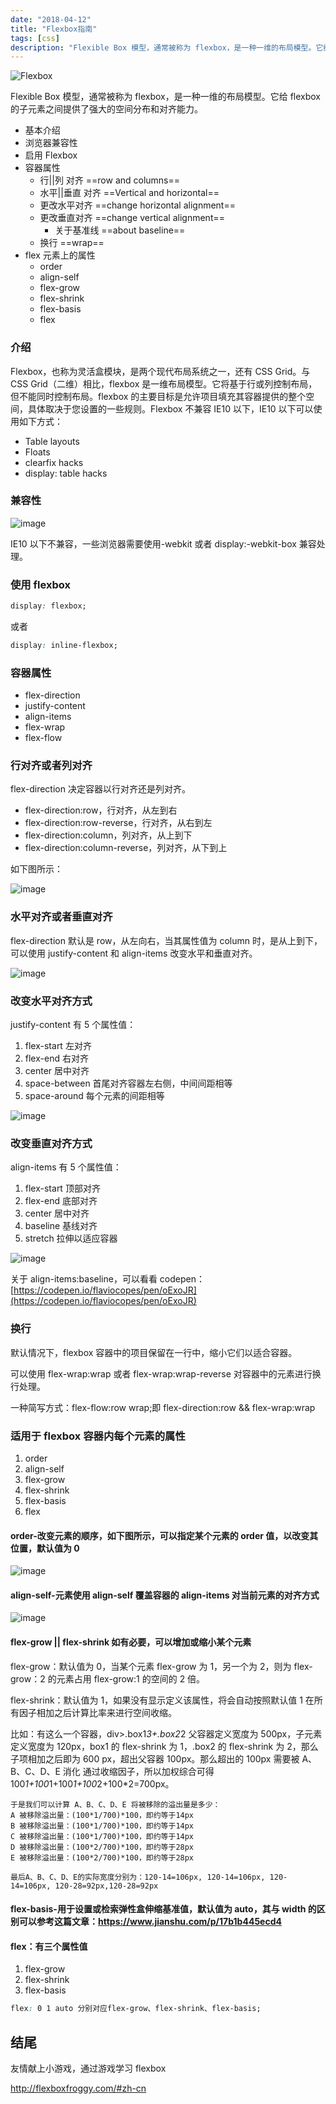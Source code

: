 ```yaml
---
date: "2018-04-12"
title: "Flexbox指南"
tags: [css]
description: "Flexible Box 模型，通常被称为 flexbox，是一种一维的布局模型。它给 flexbox 的子元素之间提供了强大的空间分布和对齐能力。"
---
```


![Flexbox](https://cdn.jsdelivr.net/gh/funnypan/pics@master/20181016105026.png)

Flexible Box 模型，通常被称为 flexbox，是一种一维的布局模型。它给 flexbox 的子元素之间提供了强大的空间分布和对齐能力。

-   基本介绍
-   浏览器兼容性
-   启用 Flexbox
-   容器属性
    -   行||列 对齐 ==row and columns==
    -   水平||垂直 对齐 ==Vertical and horizontal==
    -   更改水平对齐 ==change horizontal alignment==
    -   更改垂直对齐 ==change vertical alignment==
        -   关于基准线 ==about baseline==
    -   换行 ==wrap==
-   flex 元素上的属性
    -   order
    -   align-self
    -   flex-grow
    -   flex-shrink
    -   flex-basis
    -   flex

### 介绍

Flexbox，也称为灵活盒模块，是两个现代布局系统之一，还有 CSS Grid。与 CSS Grid（二维）相比，flexbox 是一维布局模型。它将基于行或列控制布局，但不能同时控制布局。flexbox 的主要目标是允许项目填充其容器提供的整个空间，具体取决于您设置的一些规则。Flexbox 不兼容 IE10 以下，IE10 以下可以使用如下方式：

-   Table layouts
-   Floats
-   clearfix hacks
-   display: table hacks

### 兼容性

![image](https://cdn.jsdelivr.net/gh/funnypan/pics@master/20181020205051.png)

IE10 以下不兼容，一些浏览器需要使用-webkit 或者 display:-webkit-box 兼容处理。

### 使用 flexbox

```css
display: flexbox;
```

或者

```css
display: inline-flexbox;
```

### 容器属性

-   flex-direction
-   justify-content
-   align-items
-   flex-wrap
-   flex-flow

### 行对齐或者列对齐

flex-direction 决定容器以行对齐还是列对齐。

-   flex-direction:row，行对齐，从左到右
-   flex-direction:row-reverse，行对齐，从右到左
-   flex-direction:column，列对齐，从上到下
-   flex-direction:column-reverse，列对齐，从下到上

如下图所示：

![image](https://cdn.jsdelivr.net/gh/funnypan/pics@master/20181020205713.png)

### 水平对齐或者垂直对齐

flex-direction 默认是 row，从左向右，当其属性值为 column 时，是从上到下，可以使用 justify-content 和 align-items 改变水平和垂直对齐。

![image](https://cdn.jsdelivr.net/gh/funnypan/pics@master/20181022100130.png)

### 改变水平对齐方式

justify-content 有 5 个属性值：

1. flex-start 左对齐
2. flex-end 右对齐
3. center 居中对齐
4. space-between 首尾对齐容器左右侧，中间间距相等
5. space-around 每个元素的间距相等

![image](https://cdn.jsdelivr.net/gh/funnypan/pics@master/20181022100921.png)

### 改变垂直对齐方式

align-items 有 5 个属性值：

1. flex-start 顶部对齐
2. flex-end 底部对齐
3. center 居中对齐
4. baseline 基线对齐
5. stretch 拉伸以适应容器

![image](https://cdn.jsdelivr.net/gh/funnypan/pics@master/images/20181022141409.png)

关于 align-items:baseline，可以看看 codepen：[https://codepen.io/flaviocopes/pen/oExoJR](https://codepen.io/flaviocopes/pen/oExoJR)

### 换行

默认情况下，flexbox 容器中的项目保留在一行中，缩小它们以适合容器。

可以使用 flex-wrap:wrap 或者 flex-wrap:wrap-reverse 对容器中的元素进行换行处理。

一种简写方式：flex-flow:row wrap;即 flex-direction:row && flex-wrap:wrap

### 适用于 flexbox 容器内每个元素的属性

1. order
2. align-self
3. flex-grow
4. flex-shrink
5. flex-basis
6. flex

#### order-改变元素的顺序，如下图所示，可以指定某个元素的 order 值，以改变其位置，默认值为 0

![image](https://cdn.jsdelivr.net/gh/funnypan/pics@master/images/20181022142507.png)

#### align-self-元素使用 align-self 覆盖容器的 align-items 对当前元素的对齐方式

![image](https://cdn.jsdelivr.net/gh/funnypan/pics@master/images/20181022142842.png)

#### flex-grow || flex-shrink 如有必要，可以增加或缩小某个元素

flex-grow：默认值为 0，当某个元素 flex-grow 为 1，另一个为 2，则为 flex-grow：2 的元素占用 flex-grow:1 的空间的 2 倍。

flex-shrink：默认值为 1，如果没有显示定义该属性，将会自动按照默认值 1 在所有因子相加之后计算比率来进行空间收缩。

比如：有这么一个容器，div>.box1*3+.box2*2 父容器定义宽度为 500px，子元素定义宽度为 120px，box1 的 flex-shrink 为 1，.box2 的 flex-shrink 为 2，那么子项相加之后即为 600 px，超出父容器 100px。那么超出的 100px 需要被 A、B、C、D、E 消化 通过收缩因子，所以加权综合可得 100*1+100*1+100*1+100*2+100\*2=700px。

```
于是我们可以计算 A、B、C、D、E 将被移除的溢出量是多少：
A 被移除溢出量：(100*1/700)*100，即约等于14px
B 被移除溢出量：(100*1/700)*100，即约等于14px
C 被移除溢出量：(100*1/700)*100，即约等于14px
D 被移除溢出量：(100*2/700)*100，即约等于28px
E 被移除溢出量：(100*2/700)*100，即约等于28px

最后A、B、C、D、E的实际宽度分别为：120-14=106px, 120-14=106px, 120-14=106px, 120-28=92px,120-28=92px
```

#### flex-basis-用于设置或检索弹性盒伸缩基准值，默认值为 auto，其与 width 的区别可以参考这篇文章：https://www.jianshu.com/p/17b1b445ecd4

#### flex：有三个属性值

1. flex-grow
2. flex-shrink
3. flex-basis

```css
flex: 0 1 auto 分别对应flex-grow、flex-shrink、flex-basis;
```

## 结尾

友情献上小游戏，通过游戏学习 flexbox

http://flexboxfroggy.com/#zh-cn
